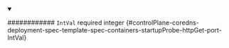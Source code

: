 
<details className="config-field" data-expandable="false" open>
<summary>

############ `IntVal` <span className="config-field-required" data-required="false">required</span> <span className="config-field-type">integer</span> <span className="config-field-default"></span> <span className="config-field-enum"></span> {#controlPlane-coredns-deployment-spec-template-spec-containers-startupProbe-httpGet-port-IntVal}



</summary>



</details>
